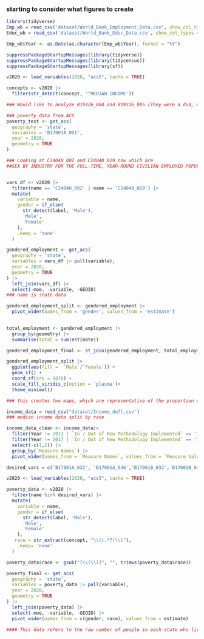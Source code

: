 ### starting to consider what figures to create

```r
library(tidyverse)
Emp_wb = read_csv('dataset/World_Bank_Employment_Data.csv', show_col_types = F)
Educ_wb = read_csv('dataset/World_Bank_Educ_Data.csv', show_col_types = F)

```

```r
Emp_wb$Year <- as.Date(as.character(Emp_wb$Year), format = "%Y") 

```

```r
suppressPackageStartupMessages(library(tidyverse))
suppressPackageStartupMessages(library(tidycensus))
suppressPackageStartupMessages(library(sf))

v2020 <- load_variables(2020, "acs5", cache = TRUE)

concepts <- v2020 |>
  filter(str_detect(concept, '^MEDIAN INCOME'))

### Would like to analyze B19326_004 and B19326_005 (They were a dud, most likely skewed due to part-time workers)

### poverty data from ACS
poverty_test <- get_acs(
  geography = 'state',
  variables = 'B17001A_001',
  year = 2020,
  geometry = TRUE
)

### Looking at C24040_002 and C24040_029 now which are
##SEX BY INDUSTRY FOR THE FULL-TIME, YEAR-ROUND CIVILIAN EMPLOYED POPULATION 16 YEARS AND OVER for male and female


vars_df <- v2020 |>
  filter(name == 'C24040_002' | name == 'C24040_029') |>
  mutate(
    variable = name,
    gender = if_else(
      str_detect(label, 'Male'),
      'Male',
      'Female'
    ),
    .keep = 'none'
  )

gendered_employment <- get_acs(
  geography = 'state',
  variables = vars_df |> pull(variable),
  year = 2020,
  geometry = TRUE
) |> 
  left_join(vars_df) |>
  select(-moe, -variable, -GEOID) 
### name is state data

gendered_employment_split <- gendered_employment |>
  pivot_wider(names_from = 'gender', values_from = 'estimate')
  

total_employment <- gendered_employment |>
  group_by(geometry) |>
  summarise(total = sum(estimate))

gendered_employment_final <- st_join(gendered_employment, total_employment, join = st_equals)

```

```r
gendered_employment_split |>
  ggplot(aes(fill =  `Male`/`Female`)) + 
  geom_sf() +
  coord_sf(crs = 5070) +
  scale_fill_viridis_c(option = 'plasma')+
  theme_minimal()

### this creates two maps, which are representative of the proportion of full time, year round civillians in each state faceted by gender. I'm not sure if this is the best approach to data presentation, and I am open to other ideas
```

```r
income_data = read_csv("dataset/Income_dofl.csv")
### median income data split by race

income_data_clean <- income_data|>
  filter(Year != 2013 | `In / Out of New Methodology Implemented` == 'In')|>
  filter(Year != 2017 | `In / Out of New Methodology Implemented` == 'In')|>
  select(-c(1,2)) |>
  group_by(`Measure Names`) |>
  pivot_wider(names_from = `Measure Names`, values_from = `Measure Values`) |> arrange(desc(Year))
```

```r
desired_vars = c('B17001A_032', 'B17001A_046','B17001B_032','B17001B_046','B17001C_032','B17001C_046','B17001D_032','B17001D_046','B17001E_032','B17001E_046','B17001F_032','B17001F_046','B17001G_032','B17001G_046','B17001H_032','B17001H_046','B17001I_032','B17001I_046')

v2020 <- load_variables(2020, "acs5", cache = TRUE)

poverty_data <- v2020 |>
  filter(name %in% desired_vars) |>
  mutate(
    variable = name,
    gender = if_else(
      str_detect(label, 'Male'),
      'Male',
      'Female'
    ),
   race = str_extract(concept, "\\((.*?)\\)"),
    .keep= 'none'
  )

poverty_data$race <- gsub("[\\(\\)]", "", trimws(poverty_data$race))

poverty_final <- get_acs(
  geography = 'state',
  variables = poverty_data |> pull(variable),
  year = 2020,
  geometry = TRUE
) |> 
  left_join(poverty_data) |>
  select(-moe, -variable, -GEOID) |>
  pivot_wider(names_from = c(gender, race), values_from = estimate)

#### This data refers to the raw number of people in each state who live above the poverty line, fauceted by race and gender.
```





